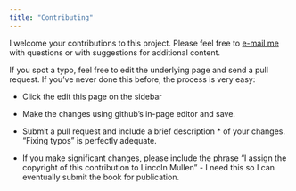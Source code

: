 ```yaml
---
title: "Contributing"
---
```


I welcome your contributions to this project. Please feel free to [e-mail me](mailto:lincoln@lincolnmullen.com) with questions or with suggestions for additional content.

If you spot a typo, feel free to edit the underlying page and send a pull request. If you've never done this before, the process is very easy: 

* Click the edit this page on the sidebar

* Make the changes using github's in-page editor and save.

* Submit a pull request and include a brief description * of your changes.
"Fixing typos" is perfectly adequate.

* If you make significant changes, please include the phrase "I assign the copyright of this contribution to Lincoln Mullen" - I need this so I can eventually submit the book for publication.
